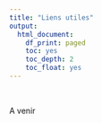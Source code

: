 ```yaml
---
title: "Liens utiles"
output:
  html_document:
    df_print: paged
    toc: yes
    toc_depth: 2
    toc_float: yes
---
```


<br>

A venir
